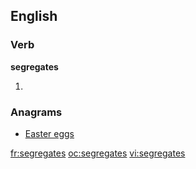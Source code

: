 ==English==

===Verb===
'''segregates'''

# {{third-person singular of|segregate}}

===Anagrams===
* [[Easter eggs#English|Easter eggs]]

[[fr:segregates]]
[[oc:segregates]]
[[vi:segregates]]